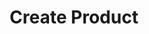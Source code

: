 ---
title: 'Create Product'
openapi: 'POST /product/create/{company_slug}/'
'og:sitename': 'Hierarch.io - Help Center'
'og:title': 'Create Product | Hierarch.io Help Center'
'og:logo': '/logo/logo-text-dark.png'
'og:image': '/images/help-center-banner.png'
'twitter:title': 'Create Product | Hierarch.io Help Center'
'twitter:image': '/images/help-center-banner.png'
---